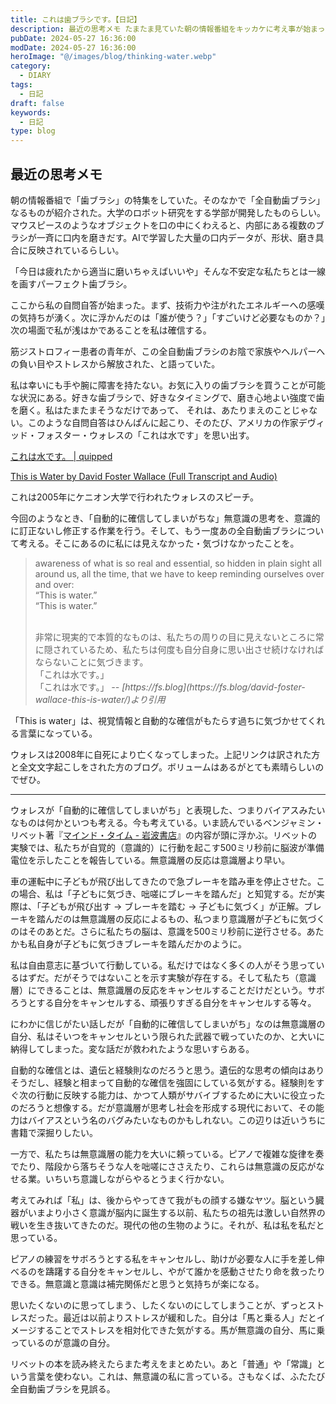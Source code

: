 ```yaml
---
title: これは歯ブラシです。【日記】
description: 最近の思考メモ たまたま見ていた朝の情報番組をキッカケに考え事が始まった。過去に大きな影響を受けた「これは水です。」というスピーチ、最近読みはじめたベンジャミン・リベットの『マインド・タイム』が頭の中を駆け巡る。
pubDate: 2024-05-27 16:36:00
modDate: 2024-05-27 16:36:00
heroImage: "@/images/blog/thinking-water.webp"
category:
  - DIARY
tags:
  - 日記
draft: false
keywords:
  - 日記
type: blog
---
```


## 最近の思考メモ

朝の情報番組で「歯ブラシ」の特集をしていた。そのなかで「全自動歯ブラシ」なるものが紹介された。大学のロボット研究をする学部が開発したものらしい。マウスピースのようなオブジェクトを口の中にくわえると、内部にある複数のブラシが一斉に口内を磨きだす。AIで学習した大量の口内データが、形状、磨き具合に反映されているらしい。

「今日は疲れたから適当に磨いちゃえばいいや」そんな不安定な私たちとは一線を画すパーフェクト歯ブラシ。

ここから私の自問自答が始まった。まず、技術力や注がれたエネルギーへの感嘆の気持ちが湧く。次に浮かんだのは「誰が使う？」「すごいけど必要なものか？」次の場面で私が浅はかであることを私は確信する。

筋ジストロフィー患者の青年が、この全自動歯ブラシのお陰で家族やヘルパーへの負い目やストレスから解放された、と語っていた。

私は幸いにも手や腕に障害を持たない。お気に入りの歯ブラシを買うことが可能な状況にある。好きな歯ブラシで、好きなタイミングで、磨き心地よい強度で歯を磨く。私はたまたまそうなだけであって、
それは、あたりまえのことじゃない。このような自問自答はひんぱんに起こり、そのたび、アメリカの作家デヴィッド・フォスター・ウォレスの「これは水です」を思い出す。

[これは水です。 | quipped](https://j.ktamura.com/archives/this-is-water)

[This is Water by David Foster Wallace (Full Transcript and Audio)](https://fs.blog/david-foster-wallace-this-is-water/)

これは2005年にケニオン大学で行われたウォレスのスピーチ。

今回のようなとき、「自動的に確信してしまいがちな」無意識の思考を、意識的に訂正ないし修正する作業を行う。そして、もう一度あの全自動歯ブラシについて考える。そこにあるのに私には見えなかった・気づけなかったことを。

> awareness of what is so real and essential, so hidden in plain sight all around us, all the time, that we have to keep
> reminding ourselves over and over:<br />
> “This is water.”<br />
> “This is water.”<br />
>
> <br />
> 非常に現実的で本質的なものは、私たちの周りの目に見えないところに常に隠されているため、私たちは何度も自分自身に思い出させ続けなければならないことに気づきます。
> <br />
> 「これは水です。」
> <br />
> 「これは水です。」 <cite class='text-sm text-right block mt-2'>-- [https://fs.blog](https://fs.blog/david-foster-wallace-this-is-water/)より引用 </cite>

「This is water」は、視覚情報と自動的な確信がもたらす過ちに気づかせてくれる言葉になっている。

ウォレスは2008年に自死により亡くなってしまった。上記リンクは訳された方と全文文字起こしをされた方のブログ。ボリュームはあるがとても素晴らしいのでぜひ。

<hr />

ウォレスが「自動的に確信してしまいがち」と表現した、つまりバイアスみたいなものは何かといつも考える。今も考えている。いま読んでいるベンジャミン・リベット著『[マインド・タイム - 岩波書店](https://www.iwanami.co.jp/book/b261141.html)』の内容が頭に浮かぶ。リベットの実験では、私たちが自覚的（意識的）に行動を起こす500ミリ秒前に脳波が準備電位を示したことを報告している。無意識層の反応は意識層より早い。

車の運転中に子どもが飛び出してきたので急ブレーキを踏み車を停止させた。この場合、私は「子どもに気づき、咄嗟にブレーキを踏んだ」と知覚する。だが実際は、「子どもが飛び出す → ブレーキを踏む → 子どもに気づく」が正解。ブレーキを踏んだのは無意識層の反応によるもの、私つまり意識層が子どもに気づくのはそのあとだ。さらに私たちの脳は、意識を500ミリ秒前に逆行させる。あたかも私自身が子どもに気づきブレーキを踏んだかのように。

私は自由意志に基づいて行動している。私だけではなく多くの人がそう思っているはずだ。だがそうではないことを示す実験が存在する。そして私たち（意識層）にできることは、無意識層の反応をキャンセルすることだけだという。サボろうとする自分をキャンセルする、頑張りすぎる自分をキャンセルする等々。

にわかに信じがたい話しだが「自動的に確信してしまいがち」なのは無意識層の自分、私はそいつをキャンセルという限られた武器で戦っていたのか、と大いに納得してしまった。変な話だが救われたような思いすらある。

自動的な確信とは、遺伝と経験則なのだろうと思う。遺伝的な思考の傾向はありそうだし、経験と相まって自動的な確信を強固にしている気がする。経験則をすぐ次の行動に反映する能力は、かつて人類がサバイブするために大いに役立ったのだろうと想像する。だが意識層が思考し社会を形成する現代において、その能力はバイアスという名のバグみたいなものかもしれない。この辺りは近いうちに書籍で深掘りしたい。

一方で、私たちは無意識層の能力を大いに頼っている。ピアノで複雑な旋律を奏でたり、階段から落ちそうな人を咄嗟にささえたり、これらは無意識の反応がなせる業。いちいち意識しながらやるとうまく行かない。

考えてみれば「私」は、後からやってきて我がもの顔する嫌なヤツ。脳という臓器がいまより小さく意識が脳内に誕生する以前、私たちの祖先は激しい自然界の戦いを生き抜いてきたのだ。現代の他の生物のように。それが、私は私を私だと思っている。

ピアノの練習をサボろうとする私をキャンセルし、助けが必要な人に手を差し伸べるのを躊躇する自分をキャンセルし、やがて誰かを感動させたり命を救ったりできる。無意識と意識は補完関係だと思うと気持ちが楽になる。

思いたくないのに思ってしまう、したくないのにしてしまうことが、ずっとストレスだった。最近は以前よりストレスが緩和した。自分は「馬と乗る人」だとイメージすることでストレスを相対化できた気がする。馬が無意識の自分、馬に乗っているのが意識の自分。

リベットの本を読み終えたらまた考えをまとめたい。あと「普通」や「常識」という言葉を使わない。これは、無意識の私に言っている。さもなくば、ふたたび全自動歯ブラシを見誤る。
